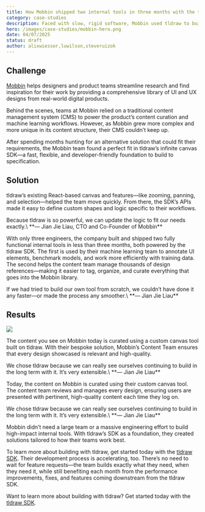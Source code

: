 ```yaml
---
title: How Mobbin shipped two internal tools in three months with the tldraw SDK
category: case-studies
description: Faced with slow, rigid software, Mobbin used tldraw to build custom tools—faster than off-the-shelf solutions.
hero: /images/case-studies/mobbin-hero.png
date: 04/07/2025
status: draft
author: alixwiesser,luwilson,steveruizok
---
```


## Challenge

[Mobbin](https://mobbin.com/) helps designers and product teams streamline research and find inspiration for their work by providing a comprehensive library of UI and UX designs from real-world digital products.

Behind the scenes, teams at Mobbin relied on a traditional content management system (CMS) to power the product’s content curation and machine learning workflows. However, as Mobbin grew more complex and more unique in its content structure, their CMS couldn’t keep up.

After spending months hunting for an alternative solution that could fit their requirements, the Mobbin team found a perfect fit in tldraw’s infinite canvas SDK—a fast, flexible, and developer-friendly foundation to build to specification.

## Solution

tldraw’s existing React-based canvas and features—like zooming, panning, and selection—helped the team move quickly. From there, the SDK’s APIs made it easy to define custom shapes and logic specific to their workflows.

<Callout type="quote">
Because tldraw is so powerful, we can update the logic to fit our needs exactly.\
**— Jian Jie Liau, CTO and Co-Founder of Mobbin**

</Callout>

With only three engineers, the company built and shipped two fully functional internal tools in less than three months, both powered by the tldraw SDK. The first is used by their machine learning team to annotate UI elements, benchmark models, and work more efficiently with training data. The second helps the content team manage thousands of design references—making it easier to tag, organize, and curate everything that goes into the Mobbin library.

<Callout type="quote">
If we had tried to build our own tool from scratch, we couldn’t have done it any faster—or made the process any smoother.\
**— Jian Jie Liau**

</Callout>

## Results

<Image src="/images/case-studies/Mobbin-4.png" />

The content you see on Mobbin today is curated using a custom canvas tool built on tldraw. With their bespoke solution, Mobbin’s Content Team ensures that every design showcased is relevant and high-quality.

<Callout type="quote">
We chose tldraw because we can really see ourselves continuing to build in the long term with it. It’s very extensible.\
**— Jian Jie Liau**

</Callout>

Today, the content on Mobbin is curated using their custom canvas tool. The content team reviews and manages every design, ensuring users are presented with pertinent, high-quality content each time they log on.

<Callout type="quote">
We chose tldraw because we can really see ourselves continuing to build in the long term with it. It’s very extensible.\
**— Jian Jie Liau**

</Callout>

Mobbin didn’t need a large team or a massive engineering effort to build high-impact internal tools. With tldraw’s SDK as a foundation, they created solutions tailored to how their teams work best.

To learn more about building with tldraw, get started today with the [tldraw SDK](http://tldraw.dev/).
Their development process is accelerating, too. There’s no need to wait for feature requests—the team builds exactly what they need, when they need it, while still benefiting each month from the performance improvements, fixes, and features coming downstream from the tldraw SDK.

Want to learn more about building with tldraw? Get started today with the [tldraw SDK](http://tldraw.dev).
